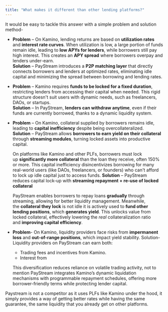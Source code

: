 ```yaml
---
title: "What makes it different than other lending platforms?"
---
```


It would be easy to tackle this answer with a simple problem and solution method-

- **Problem** – On Kamino, lending returns are based on **utilization rates** and **interest rate curves**. When utilization is low, a large portion of funds remain idle, leading to **low APYs for lenders**, while borrowers still pay high interest. This creates an **APY spread** where borrowers overpay and lenders under-earn.  
  **Solution** – PayStream introduces a **P2P matching layer** that directly connects borrowers and lenders at optimized rates, eliminating idle capital and minimizing the spread between borrowing and lending rates.

- **Problem** – Kamino requires **funds to be locked for a fixed duration**, restricting lenders from accessing their capital when needed. This rigid structure doesn't suit users with dynamic needs, such as freelancers, DAOs, or startups.  
  **Solution** – In PayStream, **lenders can withdraw anytime**, even if their funds are currently borrowed, thanks to a dynamic liquidity system.

- **Problem** – On Kamino, collateral supplied by borrowers remains idle, leading to **capital inefficiency** despite being overcollateralized.  
  **Solution** – PayStream allows **borrowers to earn yield on their collateral** through **streaming modules**, turning locked assets into productive capital.


  On platforms like Kamino and other PLFs, borrowers must lock up **significantly more collateral** than the loan they receive, often 150% or more. This capital inefficiency disincentivizes borrowing for many real-world users (like DAOs, freelancers, or founders) who can't afford to lock up idle capital just to access funds. **Solution** – PayStream reduces capital lock-up with **streaming repayment \+ re-use of locked collateral**

  PayStream enables borrowers to repay loans **gradually** through streaming, allowing for better liquidity management. Meanwhile, the **collateral they lock** is not idle  it is actively used to **fund other lending positions**, which **generates yield**. This unlocks value from locked collateral, effectively lowering the _real_ collateralization ratio and **improving capital efficiency**.
- **Problem**- On Kamino, liquidity providers face risks from **impermanent loss** and **out-of-range positions**, which impact yield stability. Solution- Liquidity providers on PayStream can earn both:
  - Trading fees and incentives from Kamino.
  - Interest from

  This diversification reduces reliance on volatile trading activity, not to mention PayStream integrates Kamino’s dynamic liquidation mechanisms with programmable repayment schedules, offering more borrower-friendly terms while protecting lender capital.

Paystream is not a competitor as it uses PLFs like Kamino under the hood, it simply provides a way of getting better rates while having the same guarantee, the same liquidity that you already get on other platforms.